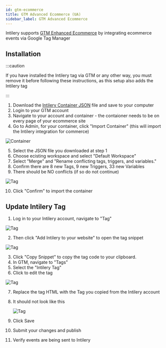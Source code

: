 ```yaml
---
id: gtm-ecommerce
title: GTM Advanced Ecommerce (UA)
sidebar_label: GTM Advanced Ecommerce
---
```


Intilery supports [GTM Enhanced Ecommerce](https://developers.google.com/tag-manager/enhanced-ecommerce) by integrating ecommerce events via Google Tag Manager

## Installation

:::caution

If you have installed the Intilery tag via GTM or any other way, you must remove it before following these instructions, as this setup also adds the Intilery tag

:::

1. Download the <a target="_blank" href="/assets/gtm-ecommerce.json" download="gtm-ecommerce.json">Intilery Container JSON</a> file and save to your computer
2. Login to your GTM account
3. Navigate to your account and container - the contaioner needs to be on every page of your ecommerce site
4. Go to Admin, for your container, click "Import Container" (this will import the Intilery integration for commerce)

![Container](/img/gtm-ecommerce.png)

5. Select the JSON file you downloaded at step 1
6. Choose ecisting workspace and select "Default Workspace"
7. Select "Merge" and "Rename conflicting tags, triggers, and variables."
8. Confirm there are 8 new Tags, 9 new Triggers, 33 new Variables
9. There should be NO conflicts (if so do not continue)

![Tag](/img/gtm-ecommerce2.png)

10. Click "Confirm" to import the container

## Update Intilery Tag

1. Log in to your Intilery account, navigate to "Tag"

![Tag](/img/tag.png)

2. Then click "Add Intilery to your website" to open the tag snippet

![Tag](/img/tag-copy.png)

3. Click "Copy Snippet" to copy the tag code to your clipboard.
4. In GTM, navigate to "Tags"
5. Select the "Intilery Tag"
6. Click to edit the tag

![Tag](/img/gtm-ecommerce3.png)

7. Replace the tag HTML with the Tag you copied from the Intilery account

8. It should not look like this

   ![Tag](/img/gtm-ecommerce4.png)

9. Click Save
10. Submit your changes and publish
11. Verify events are being sent to Intilery
